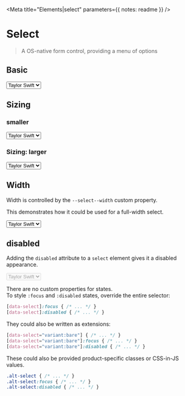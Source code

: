 

<Meta
  title="Elements|select"
  parameters={{ notes: readme }}
/>

# Select

> A OS-native form control, providing a menu of options

## Basic

<Preview className="sans-serif">
  <Story name="Basic">
    <select data-select>
      <option>Taylor Swift</option>
      <option>Fearless</option>
      <option>Speak Now</option>
      <option>Red</option>
      <option>1989</option>
      <option>Reputation</option>
      <option>Lover</option>
    </select>
  </Story>
</Preview>

## Sizing

### smaller

<Preview>
  <Story name="Sizing (smaller)">
    <select data-select style={{ "--select--font-size": ".75rem", "--select--height": "1.5rem" }}>
      <option>Taylor Swift</option>
      <option>Fearless</option>
      <option>Speak Now</option>
      <option>Red</option>
      <option>1989</option>
      <option>Reputation</option>
      <option>Lover</option>
    </select>
  </Story>
</Preview>

### Sizing: larger

<Preview>
  <Story name="Sizing (larger)">
    <select data-select style={{ "--select--font-size": "1.125rem", "--select--height": "2.5rem" }}>
      <option>Taylor Swift</option>
      <option>Fearless</option>
      <option>Speak Now</option>
      <option>Red</option>
      <option>1989</option>
      <option>Reputation</option>
      <option>Lover</option>
    </select>
  </Story>
</Preview>

## Width

Width is controlled by the `--select--width` custom property.

This demonstrates how it could be used for a full-width select.

<Preview>
  <Story name="Width">
    <select data-select style={{ "--select--width": "100%" }}>
      <option>Taylor Swift</option>
      <option>Fearless</option>
      <option>Speak Now</option>
      <option>Red</option>
      <option>1989</option>
      <option>Reputation</option>
      <option>Lover</option>
    </select>
  </Story>
</Preview>

## disabled

Adding the `disabled` attribute to a `select` element gives it a disabled appearance.  


<Preview>
  <Story name="disabled">
    <select data-select disabled>
      <option>Taylor Swift</option>
      <option>Fearless</option>
      <option>Speak Now</option>
      <option>Red</option>
      <option>1989</option>
      <option>Reputation</option>
      <option>Lover</option>
    </select>
  </Story>
</Preview>

There are no custom properties for states.  
To style `:focus` and `:disabled` states, override the entire selector:  

```css
[data-select]:focus { /* ... */ }
[data-select]:disabled { /* ... */ }
```

They could also be written as extensions:

```css
[data-select="variant:bare"] { /* ... */ }
[data-select="variant:bare"]:focus { /* ... */ }
[data-select="variant:bare"]:disabled { /* ... */ }
```

These could also be provided product-specific classes or CSS-in-JS values.

```css
.alt-select { /* ... */ }
.alt-select:focus { /* ... */ }
.alt-select:disabled { /* ... */ }
```
